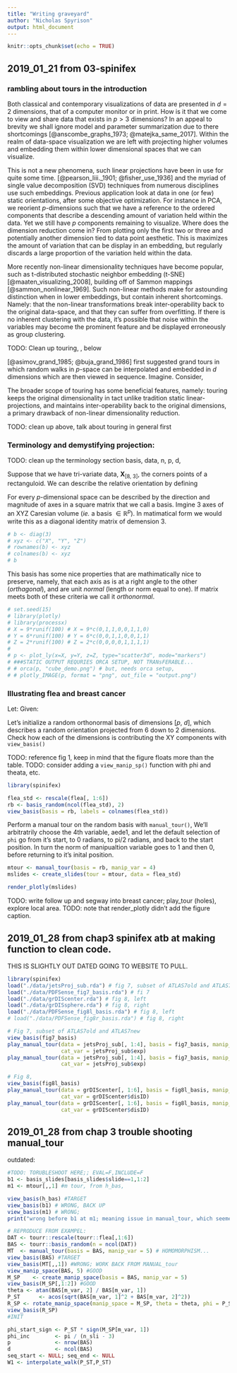 ```yaml
---
title: "Writing graveyard"
author: "Nicholas Spyrison"
output: html_document
---
```


```r
knitr::opts_chunk$set(echo = TRUE)
```

## 2019_01_21 from 03-spinifex

### rambling about tours in the introduction

Both classical and contemporary visualizations of data are presented in $d=2$ dimensions, that of a computer monitor or in print. How is it that we come to view and share data that exists in $p > 3$ dimensions? In an appeal to brevity we shall ignore model and parameter summarization due to there shortcomings [@anscombe_graphs_1973; @matejka_same_2017]. Within the realm of data-space visualization we are left with projecting higher volumes and embedding them within lower dimensional spaces that we can visualize.

This is not a new phenomena, such linear projections have been in use for quite some time. [@pearson_liii._1901; @fisher_use_1936] and the myriad of single value decomposition (SVD) techniques from numerous disciplines use such embeddings. Previous application look at data in one (or few) static orientations, after some objective optimization. For instance in PCA, we reorient $p$-dimensions such that we have a reference to the ordered components that describe a descending amount of variation held within the data. Yet we still have $p$ components remaining to visualize. Where does the dimension reduction come in? From plotting only the first two or three and potentially another dimension tied to data point aesthetic. This is maximizes the amount of variation that can be display in an embedding, but regularly discards a large proportion of the variation held within the data.

More recently non-linear dimensionality techniques have become popular, such as t-distributed stochastic neighbor embedding (t-SNE) [@maaten_visualizing_2008], building off of Sammon mappings [@sammon_nonlinear_1969]. Such non-linear methods make for astounding distinction when in lower embeddings, but contain inherent shortcomings. Namely: that the non-linear transformations break inter-operability back to the original data-space, and that they can suffer from overfitting. If there is no inherent clustering with the data, it's possible that noise within the variables may become the prominent feature and be displayed erroneously as group clustering.

TODO: Clean up touring, , below

[@asimov_grand_1985; @buja_grand_1986] first suggested grand tours in which random walks in $p$-space can be interpolated and embedded in $d$ dimensions which are then viewed in sequence. Imagine. Consider, 


The broader scope of touring has some beneficial features, namely: touring keeps the original dimensionality in tact unlike tradition static linear-projections, and maintains inter-operability back to the original dimensions, a primary drawback of non-linear dimensionality reduction.

TODO: clean up above, talk about touring in general first

### Terminology and demystifying projection:
TODO: clean up the terminology section
basis, data, n, p, d,

Suppose that we have tri-variate data, $\textbf{X}_{[8,~3]}$, the corners points of a rectanguloid. We can describe the relative orientation by defining

For every $p$-dimensional space can be described by the direction and magnitude of axes in a square matrix that we call a basis. Imgine 3 axes of an XYZ Caresian volume (*ie.* a basis $\in \mathbb{R}^p$). In matimatical form we would write this as a diagonal identity matrix of demension 3.

```r
# b <- diag(3)
# xyz <- c("X", "Y", "Z")
# rownames(b) <- xyz
# colnames(b) <- xyz
# b
```

This basis has some nice properties that are mathimatically nice to preserve, namely, that each axis as is at a right angle to the other (*orthagonal*), and are unit *normal* (length or norm equal to one). If matrix meets both of these criteria we call it *orthonormal*.

```r
# set.seed(15)
# library(plotly)
# library(processx)
# X = 9*runif(100) # X = 9*c(0,1,1,0,0,1,1,0)
# Y = 6*runif(100) # Y = 6*c(0,0,1,1,0,0,1,1)
# Z = 2*runif(100) # Z = 2*c(0,0,0,0,1,1,1,1)
#
# p <- plot_ly(x=X, y=Y, z=Z, type="scatter3d", mode="markers")
# ###STATIC OUTPUT REQURIES ORCA SETUP, NOT TRANsFERABLE...
# # orca(p, "cube_demo.png") # but, needs orca setup,
# # plotly_IMAGE(p, format = "png", out_file = "output.png")
```

### Illustrating flea and breast cancer

Let:
\begin{description}
  \item[$d=2$] For illustration's sake, we'll embed into 2 dimensions.
\end{description}

Given:
\begin{description}
  \item[$\bf{X}_{[74,~6]}$] Flea data, 74 observations by 6 variables, $\bf{X} \in \mathbb{R}^6, ~p=6$.
  \item[$p=6$]
\end{description}

Let's initialize a random orthonormal basis of dimensions [$p,~d$], which describes a random orientation projected from 6 down to 2 dimensions. Check how each of the dimensions is contributing the XY components with `view_basis()`

TODO: reference fig 1, keep in mind that the figure floats more than the table.
TODO: consider adding a `view_manip_sp()` function with phi and theata, etc.

```r
library(spinifex)

flea_std <- rescale(flea[, 1:6])
rb <- basis_random(ncol(flea_std), 2)
view_basis(basis = rb, labels = colnames(flea_std)) 
```

Perform a manual tour on the random basis with `manual_tour()`, We'll arbitratrily choose the 4th variable, aede1, and let the default selection of `phi` go from it's start, to 0 radians, to pi/2 radians, and back to the start position. In turn the norm of manipualtion variable goes to 1 and then 0, before returning to it's inital position. 

```r
mtour <- manual_tour(basis = rb, manip_var = 4)
mslides <- create_slides(tour = mtour, data = flea_std)

render_plotly(mslides)
```
 TODO: write follow up and segway into breast cancer; play_tour (holes), explore local area. 
 TODO: note that render_plotly didn't add the figure caption.


## 2019_01_28 from chap3 spinifex atb at making function to clean code.

THIS IS SLIGHTLY OUT DATED GOING TO WEBSITE TO PULL.
```r
library(spinifex)
load("./data/jetsProj_sub.rda") # fig 7, subset of ATLAS7old and ATLAS7new
load("./data/PDFSense_fig7_basis.rda") # fi 7
load("./data/grDIScenter.rda") # fig 8, left
load("./data/grDISsphere.rda") # fig 8, right
load("./data/PDFSense_fig8l_basis.rda") # fig 8, left
# load("./data/PDFSense_fig8r_basis.rda") # fig 8, right

# Fig 7, subset of ATLAS7old and ATLAS7new
view_basis(fig7_basis)
play_manual_tour(data = jetsProj_sub[, 1:4], basis = fig7_basis, manip_var = 3,
                 cat_var = jetsProj_sub$exp)
play_manual_tour(data = jetsProj_sub[, 1:4], basis = fig7_basis, manip_var = 4,
                 cat_var = jetsProj_sub$exp)

# Fig 8,
view_basis(fig8l_basis)
play_manual_tour(data = grDIScenter[, 1:6], basis = fig8l_basis, manip_var = 6,
                 cat_var = grDIScenter$disID)
play_manual_tour(data = grDIScenter[, 1:6], basis = fig8l_basis, manip_var = 5,
                 cat_var = grDIScenter$disID)
```

## 2019_01_28 from chap 3 trouble shooting manual_tour

outdated:
```r
#TODO: TORUBLESHOOT HERE;; EVAL=F,INCLUDE=F
b1 <- basis_slides[basis_slides$slide==1,1:2]
m1 <- mtour[,,1] #m tour, from h_bas,

view_basis(h_bas) #TARGET
view_basis(b1) # WRONG, BACK UP
view_basis(m1) # WRONG;
print("wrong before b1 at m1; meaning issue in manual_tour, which seemed to work for example...")

# REPRODUCE FROM EXAMPEL:
DAT <- tourr::rescale(tourr::flea[,1:6])
BAS <- tourr::basis_random(n = ncol(DAT))
MT  <- manual_tour(basis = BAS, manip_var = 5) # HOMOMORPHISM...
view_basis(BAS) #TARGET
view_basis(MT[,,1]) #WRONG; WORK BACK FROM MANUAL_tour
view_manip_space(BAS, 5) #GOOD
M_SP    <- create_manip_space(basis = BAS, manip_var = 5)
view_basis(M_SP[,1:2]) #GOOD
theta <- atan(BAS[m_var, 2] / BAS[m_var, 1])
P_ST      <- acos(sqrt(BAS[m_var, 1]^2 + BAS[m_var, 2]^2))
R_SP <- rotate_manip_space(manip_space = M_SP, theta = theta, phi = P_ST)[, 1:2]
view_basis(R_SP)
#INIT

phi_start_sign <- P_ST * sign(M_SP[m_var, 1]) 
phi_inc        <- pi / (n_sli - 3)
p              <- nrow(BAS)
d              <- ncol(BAS)
seq_start <- NULL; seq_end <- NULL
W1 <- interpolate_walk(P_ST,P_ST)
```